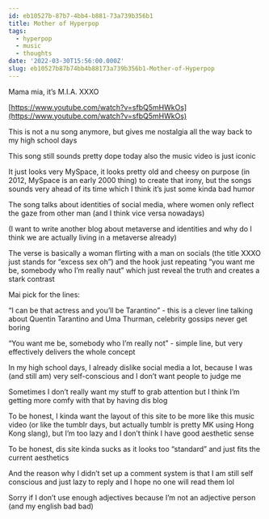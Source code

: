 ```yaml
---
id: eb10527b-87b7-4bb4-b881-73a739b356b1
title: Mother of Hyperpop
tags:
  - hyperpop
  - music
  - thoughts
date: '2022-03-30T15:56:00.000Z'
slug: eb10527b87b74bb4b88173a739b356b1-Mother-of-Hyperpop
---
```


Mama mia, it’s M.I.A. XXXO

[https://www.youtube.com/watch?v=sfbQ5mHWkOs](https://www.youtube.com/watch?v=sfbQ5mHWkOs)

This is not a nu song anymore, but gives me nostalgia all the way back to my high school days

This song still sounds pretty dope today also the music video is just iconic

It just looks very MySpace, it looks pretty old and cheesy on purpose (in 2012, MySpace is an early 2000 thing) to create that irony, but the songs sounds very ahead of its time which I think it’s just some kinda bad humor

The song talks about identities of social media, where women only reflect the gaze from other man (and I think vice versa nowadays)

(I want to write another blog about metaverse and identities and why do I think we are actually living in a metaverse already)

The verse is basically a woman flirting with a man on socials (the title XXXO just stands for “excess sex oh”) and the hook just repeating “you want me be, somebody who I’m really naut” which just reveal the truth and creates a stark contrast

Mai pick for the lines:

“I can be that actress and you’ll be Tarantino” - this is a clever line talking about Quentin Tarantino and Uma Thurman, celebrity gossips never get boring

“You want me be, somebody who I’m really not” - simple line, but very effectively delivers the whole concept

In my high school days, I already dislike social media a lot, because I was (and still am) very self-conscious and I don’t want people to judge me

Sometimes I don’t really want my stuff to grab attention but I think I’m getting more comfy with that by having dis blog

To be honest, I kinda want the layout of this site to be more like this music video (or like the tumblr days, but actually tumblr is pretty MK using Hong Kong slang), but I’m too lazy and I don’t think I have good aesthetic sense

To be honest, dis site kinda sucks as it looks too “standard” and just fits the current aesthetics

And the reason why I didn’t set up a comment system is that I am still self conscious and just lazy to reply and I hope no one will read them lol

Sorry if I don’t use enough adjectives because I’m not an adjective person (and my english bad bad)
